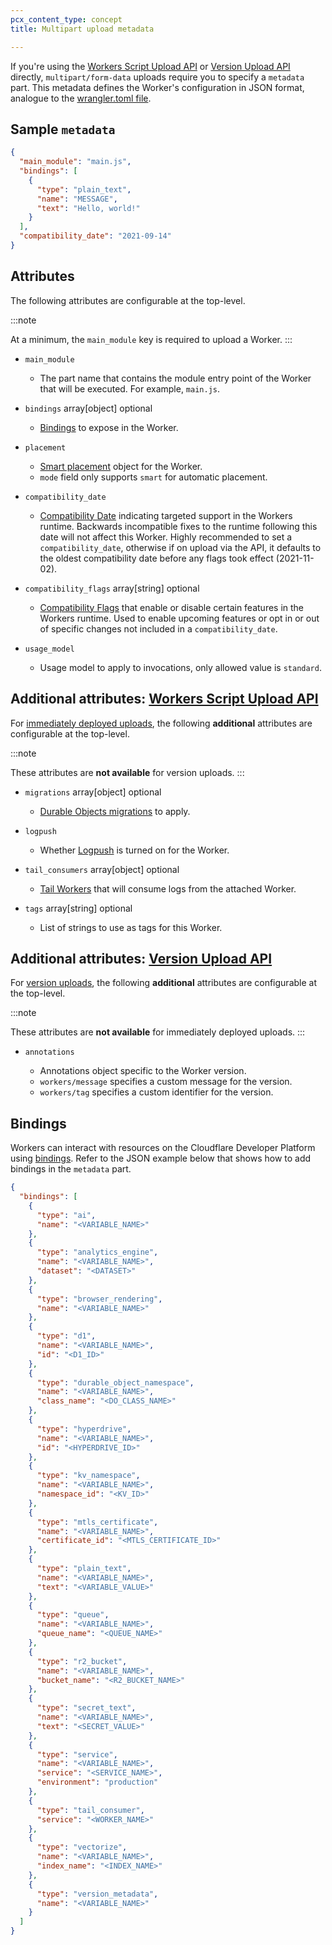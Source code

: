 ```yaml
---
pcx_content_type: concept
title: Multipart upload metadata

---
```



If you're using the [Workers Script Upload API](/api/operations/worker-script-upload-worker-module) or [Version Upload API](/api/operations/worker-versions-upload-version) directly, `multipart/form-data` uploads require you to specify a `metadata` part. This metadata defines the Worker's configuration in JSON format, analogue to the [wrangler.toml file](/workers/wrangler/configuration/).

## Sample `metadata`

```json
{
  "main_module": "main.js",
  "bindings": [
    {
      "type": "plain_text",
      "name": "MESSAGE",
      "text": "Hello, world!"
    }
  ],
  "compatibility_date": "2021-09-14"
}
```

## Attributes

The following attributes are configurable at the top-level.

:::note

At a minimum, the `main_module` key is required to upload a Worker. 
:::



* `main_module` <Type text="string" /> <MetaInfo text="required" />

  * The part name that contains the module entry point of the Worker that will be executed. For example, `main.js`.

* `bindings` array\[object] optional

  * [Bindings](#bindings) to expose in the Worker.

* `placement` <Type text="object" /> <MetaInfo text="optional" />

  * [Smart placement](/workers/configuration/smart-placement/) object for the Worker.
  * `mode` field only supports `smart` for automatic placement.

* `compatibility_date` <Type text="string" /> <MetaInfo text="optional" />

  * [Compatibility Date](/workers/configuration/compatibility-dates/#setting-compatibility-date) indicating targeted support in the Workers runtime. Backwards incompatible fixes to the runtime following this date will not affect this Worker. Highly recommended to set a `compatibility_date`, otherwise if on upload via the API, it defaults to the oldest compatibility date before any flags took effect (2021-11-02).

* `compatibility_flags` array\[string] optional

  * [Compatibility Flags](/workers/configuration/compatibility-dates/#setting-compatibility-flags) that enable or disable certain features in the Workers runtime. Used to enable upcoming features or opt in or out of specific changes not included in a `compatibility_date`.

* `usage_model` <Type text="string" /> <MetaInfo text="optional" />

  * Usage model to apply to invocations, only allowed value is `standard`.



## Additional attributes: [Workers Script Upload API](/api/operations/worker-script-upload-worker-module)

For [immediately deployed uploads](/workers/configuration/versions-and-deployments/#upload-a-new-version-and-deploy-it-immediately), the following **additional** attributes are configurable at the top-level.

:::note

These attributes are **not available** for version uploads. 
:::



* `migrations` array\[object] optional

  * [Durable Objects migrations](/durable-objects/reference/durable-objects-migrations/) to apply.

* `logpush` <Type text="boolean" /> <MetaInfo text="optional" />

  * Whether [Logpush](/cloudflare-for-platforms/cloudflare-for-saas/hostname-analytics/#logpush) is turned on for the Worker.

* `tail_consumers` array\[object] optional

  * [Tail Workers](/workers/observability/logs/tail-workers/) that will consume logs from the attached Worker.

* `tags` array\[string] optional

  * List of strings to use as tags for this Worker.



## Additional attributes: [Version Upload API](/api/operations/worker-versions-upload-version)

For [version uploads](/workers/configuration/versions-and-deployments/#upload-a-new-version-to-be-gradually-deployed-or-deployed-at-a-later-time), the following **additional** attributes are configurable at the top-level.

:::note

These attributes are **not available** for immediately deployed uploads. 
:::



* `annotations` <Type text="object" /> <MetaInfo text="optional" />

  * Annotations object specific to the Worker version.
  * `workers/message` specifies a custom message for the version.
  * `workers/tag` specifies a custom identifier for the version.



## Bindings

Workers can interact with resources on the Cloudflare Developer Platform using [bindings](/workers/runtime-apis/bindings/). Refer to the JSON example below that shows how to add bindings in the `metadata` part.

```json
{
  "bindings": [
    {
      "type": "ai",
      "name": "<VARIABLE_NAME>"
    },
    {
      "type": "analytics_engine",
      "name": "<VARIABLE_NAME>",
      "dataset": "<DATASET>"
    },
    {
      "type": "browser_rendering",
      "name": "<VARIABLE_NAME>"
    },
    {
      "type": "d1",
      "name": "<VARIABLE_NAME>",
      "id": "<D1_ID>"
    },
    {
      "type": "durable_object_namespace",
      "name": "<VARIABLE_NAME>",
      "class_name": "<DO_CLASS_NAME>"
    },
    {
      "type": "hyperdrive",
      "name": "<VARIABLE_NAME>",
      "id": "<HYPERDRIVE_ID>"
    },
    {
      "type": "kv_namespace",
      "name": "<VARIABLE_NAME>",
      "namespace_id": "<KV_ID>"
    },
    {
      "type": "mtls_certificate",
      "name": "<VARIABLE_NAME>",
      "certificate_id": "<MTLS_CERTIFICATE_ID>"
    },
    {
      "type": "plain_text",
      "name": "<VARIABLE_NAME>",
      "text": "<VARIABLE_VALUE>"
    },
    {
      "type": "queue",
      "name": "<VARIABLE_NAME>",
      "queue_name": "<QUEUE_NAME>"
    },
    {
      "type": "r2_bucket",
      "name": "<VARIABLE_NAME>",
      "bucket_name": "<R2_BUCKET_NAME>"
    },
    {
      "type": "secret_text",
      "name": "<VARIABLE_NAME>",
      "text": "<SECRET_VALUE>"
    },
    {
      "type": "service",
      "name": "<VARIABLE_NAME>",
      "service": "<SERVICE_NAME>",
      "environment": "production"
    },
    {
      "type": "tail_consumer",
      "service": "<WORKER_NAME>"
    },
    {
      "type": "vectorize",
      "name": "<VARIABLE_NAME>",
      "index_name": "<INDEX_NAME>"
    },
    {
      "type": "version_metadata",
      "name": "<VARIABLE_NAME>"
    }
  ]
}
```
